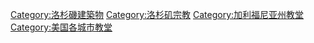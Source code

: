[[Category:洛杉磯建築物|Category:洛杉磯建築物]]
[[Category:洛杉矶宗教|Category:洛杉矶宗教]]
[[Category:加利福尼亚州教堂|Category:加利福尼亚州教堂]]
[[Category:美国各城市教堂|Category:美国各城市教堂]]
